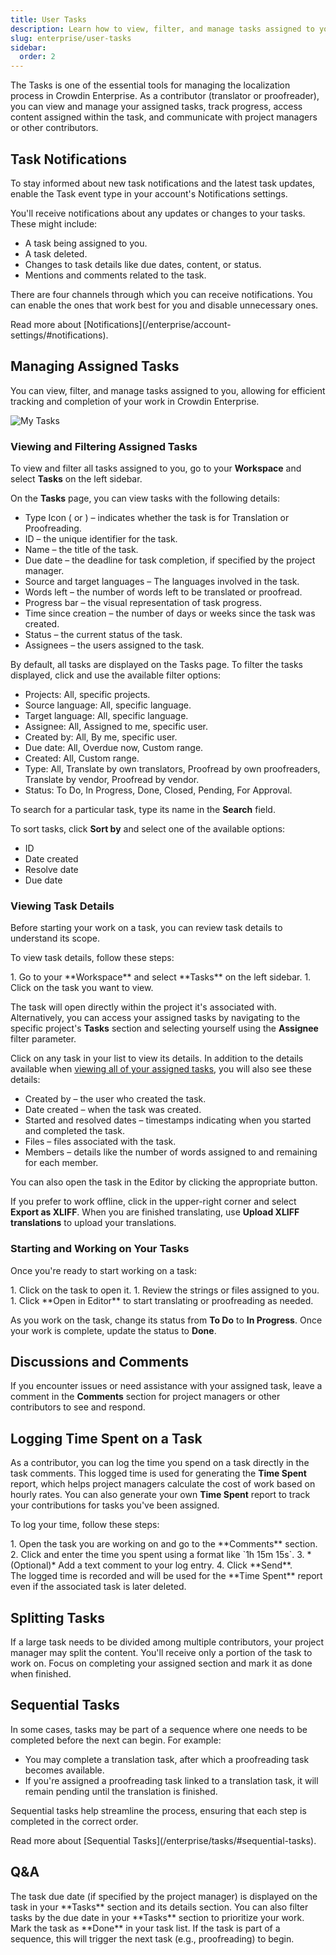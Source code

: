 ```yaml
---
title: User Tasks
description: Learn how to view, filter, and manage tasks assigned to you
slug: enterprise/user-tasks
sidebar:
  order: 2
---
```



The Tasks is one of the essential tools for managing the localization process in Crowdin Enterprise. As a contributor (translator or proofreader), you can view and manage your assigned tasks, track progress, access content assigned within the task, and communicate with project managers or other contributors.

## Task Notifications

To stay informed about new task notifications and the latest task updates, enable the Task event type in your account's Notifications settings.

You'll receive notifications about any updates or changes to your tasks. These might include:

- A task being assigned to you.
- A task deleted.
- Changes to task details like due dates, content, or status.
- Mentions and comments related to the task.

There are four channels through which you can receive notifications. You can enable the ones that work best for you and disable unnecessary ones.

<ReadMore>
  Read more about [Notifications](/enterprise/account-settings/#notifications).
</ReadMore>

## Managing Assigned Tasks

You can view, filter, and manage tasks assigned to you, allowing for efficient tracking and completion of your work in Crowdin Enterprise.

<Image src={myList} alt="My Tasks" />

### Viewing and Filtering Assigned Tasks

To view and filter all tasks assigned to you, go to your **Workspace** and select **Tasks** on the left sidebar.

On the **Tasks** page, you can view tasks with the following details:

* Type Icon (<Icon name="mdi:translate" class="inline-icon" /> or <Icon name="mdi:voicemail" class="inline-icon" />) &ndash; indicates whether the task is for Translation or Proofreading.
* ID &ndash; the unique identifier for the task.
* Name &ndash; the title of the task.
* Due date &ndash; the deadline for task completion, if specified by the project manager.
* Source and target languages &ndash; The languages involved in the task.
* Words left &ndash; the number of words left to be translated or proofread.
* Progress bar &ndash; the visual representation of task progress.
* Time since creation &ndash; the number of days or weeks since the task was created.
* Status &ndash; the current status of the task.
* Assignees &ndash; the users assigned to the task.

By default, all tasks are displayed on the Tasks page. To filter the tasks displayed, click <Icon name="mdi:filter-variant" class="inline-icon" /> and use the available filter options:

* Projects: All, specific projects.
* Source language: All, specific language.
* Target language: All, specific language.
* Assignee: All, Assigned to me, specific user.
* Created by: All, By me, specific user.
* Due date: All, Overdue now, Custom range.
* Created: All, Custom range.
* Type: All, Translate by own translators, Proofread by own proofreaders, Translate by vendor, Proofread by vendor.
* Status: To Do, In Progress, Done, Closed, Pending, For Approval.

To search for a particular task, type its name in the **Search** field.

To sort tasks, click **Sort by** and select one of the available options:

* ID
* Date created
* Resolve date
* Due date

### Viewing Task Details

Before starting your work on a task, you can review task details to understand its scope.

To view task details, follow these steps:

<Steps>
  1. Go to your **Workspace** and select **Tasks** on the left sidebar.
  1. Click on the task you want to view.
</Steps>

The task will open directly within the project it's associated with. Alternatively, you can access your assigned tasks by navigating to the specific project's **Tasks** section and selecting yourself using the **Assignee** filter parameter.

Click on any task in your list to view its details. In addition to the details available when [viewing all of your assigned tasks](#viewing-and-filtering-assigned-tasks), you will also see these details:

* Created by &ndash; the user who created the task.
* Date created &ndash; when the task was created.
* Started and resolved dates &ndash; timestamps indicating when you started and completed the task.
* Files &ndash; files associated with the task.
* Members &ndash; details like the number of words assigned to and remaining for each member.

You can also open the task in the Editor by clicking the appropriate button.

If you prefer to work offline, click <Icon name="mdi:dots-vertical" class="inline-icon" /> in the upper-right corner and select **Export as XLIFF**. When you are finished translating, use **Upload XLIFF translations** to upload your translations.

### Starting and Working on Your Tasks

Once you're ready to start working on a task:

<Steps>
  1. Click on the task to open it.
  1. Review the strings or files assigned to you.
  1. Click **Open in Editor** to start translating or proofreading as needed.
</Steps>

As you work on the task, change its status from **To Do** to **In Progress**. Once your work is complete, update the status to **Done**.

<CardGrid>
  <LinkCard
    title="Working on Tasks in the Editor"
    description="Learn how to efficiently handle your translation and proofreading tasks in the Editor."
    href="/enterprise/online-editor/#tasks-in-the-editor"
  />
  <LinkCard
    title="Changing Tast Status"
    description="Learn how to update task statuses to keep track of your progress."
    href="/enterprise/tasks/#changing-task-status"
  />
</CardGrid>

## Discussions and Comments

If you encounter issues or need assistance with your assigned task, leave a comment in the **Comments** section for project managers or other contributors to see and respond.

## Logging Time Spent on a Task

As a contributor, you can log the time you spend on a task directly in the task comments. This logged time is used for generating the **Time Spent** report, which helps project managers calculate the cost of work based on hourly rates. You can also generate your own **Time Spent** report to track your contributions for tasks you've been assigned.

To log your time, follow these steps:

<Steps>
  1. Open the task you are working on and go to the **Comments** section.
  2. Click <Icon name="mdi:clock-plus-outline" class="inline-icon" /> and enter the time you spent using a format like `1h 15m 15s`.
  3. *(Optional)* Add a text comment to your log entry.
  4. Click **Send**.
</Steps>

<Aside>
  The logged time is recorded and will be used for the **Time Spent** report even if the associated task is later deleted.
</Aside>

## Splitting Tasks

If a large task needs to be divided among multiple contributors, your project manager may split the content. You'll receive only a portion of the task to work on. Focus on completing your assigned section and mark it as done when finished.

## Sequential Tasks

In some cases, tasks may be part of a sequence where one needs to be completed before the next can begin. For example:

- You may complete a translation task, after which a proofreading task becomes available.
- If you're assigned a proofreading task linked to a translation task, it will remain pending until the translation is finished.

Sequential tasks help streamline the process, ensuring that each step is completed in the correct order.

<ReadMore>
  Read more about [Sequential Tasks](/enterprise/tasks/#sequential-tasks).
</ReadMore>

## Q&A

<QuestionAnswer title="How do I know when a task is due?">
  The task due date (if specified by the project manager) is displayed on the task in your **Tasks** section and its details section. You can also filter tasks by the due date in your **Tasks** section to prioritize your work.
</QuestionAnswer>
<QuestionAnswer title="What should I do if I finish a task early?">
  Mark the task as **Done** in your task list. If the task is part of a sequence, this will trigger the next task (e.g., proofreading) to begin.
</QuestionAnswer>

